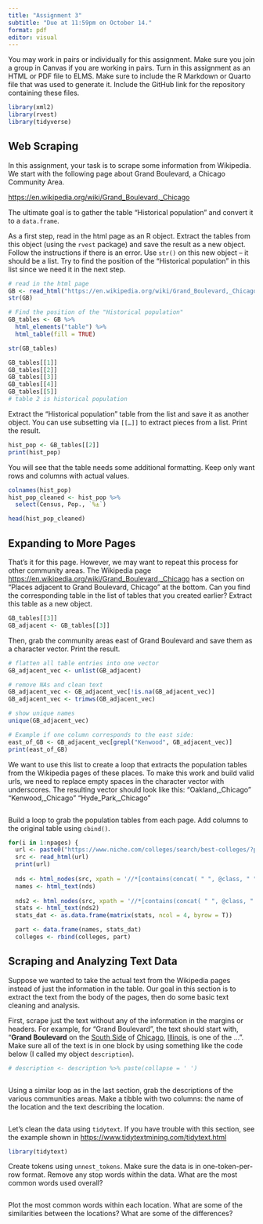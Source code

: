 ```yaml
---
title: "Assignment 3"
subtitle: "Due at 11:59pm on October 14."
format: pdf
editor: visual
---
```


You may work in pairs or individually for this assignment. Make sure you join a group in Canvas if you are working in pairs. Turn in this assignment as an HTML or PDF file to ELMS. Make sure to include the R Markdown or Quarto file that was used to generate it. Include the GitHub link for the repository containing these files.

```r
library(xml2)
library(rvest)
library(tidyverse)
```

## Web Scraping

In this assignment, your task is to scrape some information from Wikipedia. We start with the following page about Grand Boulevard, a Chicago Community Area.

<https://en.wikipedia.org/wiki/Grand_Boulevard,_Chicago>

The ultimate goal is to gather the table "Historical population" and convert it to a `data.frame`.

As a first step, read in the html page as an R object. Extract the tables from this object (using the `rvest` package) and save the result as a new object. Follow the instructions if there is an error. Use `str()` on this new object -- it should be a list. Try to find the position of the "Historical population" in this list since we need it in the next step.

```r
# read in the html page
GB <- read_html("https://en.wikipedia.org/wiki/Grand_Boulevard,_Chicago")
str(GB)
```

```r
# Find the position of the "Historical population"
GB_tables <- GB %>%
  html_elements("table") %>%
  html_table(fill = TRUE)

str(GB_tables)
```

```r
GB_tables[[1]]
GB_tables[[2]]
GB_tables[[3]]
GB_tables[[4]]
GB_tables[[5]]
# table 2 is historical population
```

Extract the "Historical population" table from the list and save it as another object. You can use subsetting via `[[…]]` to extract pieces from a list. Print the result.

```r
hist_pop <- GB_tables[[2]]
print(hist_pop)
```

You will see that the table needs some additional formatting. Keep only want rows and columns with actual values.

```r
colnames(hist_pop)
hist_pop_cleaned <- hist_pop %>% 
  select(Census, Pop., `%±`)

head(hist_pop_cleaned)
```

## Expanding to More Pages

That's it for this page. However, we may want to repeat this process for other community areas. The Wikipedia page <https://en.wikipedia.org/wiki/Grand_Boulevard,_Chicago> has a section on "Places adjacent to Grand Boulevard, Chicago" at the bottom. Can you find the corresponding table in the list of tables that you created earlier? Extract this table as a new object.

```r
GB_tables[[3]]
GB_adjacent <- GB_tables[[3]]
```

Then, grab the community areas east of Grand Boulevard and save them as a character vector. Print the result.

```r
# flatten all table entries into one vector
GB_adjacent_vec <- unlist(GB_adjacent)

# remove NAs and clean text
GB_adjacent_vec <- GB_adjacent_vec[!is.na(GB_adjacent_vec)]
GB_adjacent_vec <- trimws(GB_adjacent_vec)

# show unique names
unique(GB_adjacent_vec)
```

```r
# Example if one column corresponds to the east side:
east_of_GB <- GB_adjacent_vec[grepl("Kenwood", GB_adjacent_vec)]
print(east_of_GB)

```

We want to use this list to create a loop that extracts the population tables from the Wikipedia pages of these places. To make this work and build valid urls, we need to replace empty spaces in the character vector with underscores. The resulting vector should look like this: "Oakland,\_Chicago" "Kenwood,\_Chicago" "Hyde_Park,\_Chicago"

```r

```

Build a loop to grab the population tables from each page. Add columns to the original table using `cbind()`.

```r
for(i in 1:npages) {
  url <- paste0("https://www.niche.com/colleges/search/best-colleges/?page=",i, sep = "")
  src <- read_html(url)
  print(url)
  
  nds <- html_nodes(src, xpath = '//*[contains(concat( " ", @class, " " ), concat( " ", "search-result__title", " " ))]')
  names <- html_text(nds)
  
  nds2 <- html_nodes(src, xpath = '//*[contains(concat( " ", @class, " " ), concat( " ", "search-result-fact-list__item", " " ))]')
  stats <- html_text(nds2)
  stats_dat <- as.data.frame(matrix(stats, ncol = 4, byrow = T))

  part <- data.frame(names, stats_dat)
  colleges <- rbind(colleges, part)
```

## Scraping and Analyzing Text Data

Suppose we wanted to take the actual text from the Wikipedia pages instead of just the information in the table. Our goal in this section is to extract the text from the body of the pages, then do some basic text cleaning and analysis.

First, scrape just the text without any of the information in the margins or headers. For example, for "Grand Boulevard", the text should start with, "**Grand Boulevard** on the [South Side](https://en.wikipedia.org/wiki/South_Side,_Chicago "South Side, Chicago") of [Chicago](https://en.wikipedia.org/wiki/Chicago "Chicago"), [Illinois](https://en.wikipedia.org/wiki/Illinois "Illinois"), is one of the ...". Make sure all of the text is in one block by using something like the code below (I called my object `description`).

```r
# description <- description %>% paste(collapse = ' ')
```

```r

```

Using a similar loop as in the last section, grab the descriptions of the various communities areas. Make a tibble with two columns: the name of the location and the text describing the location.

```r

```

Let's clean the data using `tidytext`. If you have trouble with this section, see the example shown in <https://www.tidytextmining.com/tidytext.html>

```r
library(tidytext)
```

Create tokens using `unnest_tokens`. Make sure the data is in one-token-per-row format. Remove any stop words within the data. What are the most common words used overall?

```r

```

Plot the most common words within each location. What are some of the similarities between the locations? What are some of the differences?

```r

```
